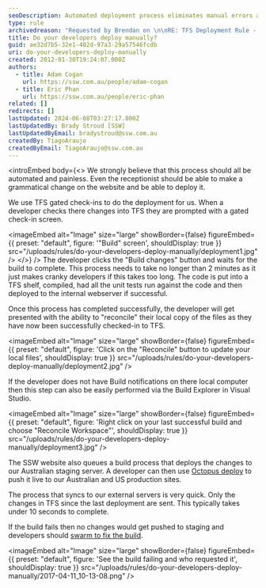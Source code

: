 ```yaml
---
seoDescription: Automated deployment process eliminates manual errors and ensures quick updates to internal webserver, Australian staging server, and US production sites.
type: rule
archivedreason: "Requested by Brendan on \n\nRE: TFS Deployment Rule - Does anyone follow this rule"
title: Do your developers deploy manually?
guid: ae32d7b5-32e1-402d-97a3-29a57546fcdb
uri: do-your-developers-deploy-manually
created: 2012-01-30T19:24:07.000Z
authors:
  - title: Adam Cogan
    url: https://ssw.com.au/people/adam-cogan
  - title: Eric Phan
    url: https://ssw.com.au/people/eric-phan
related: []
redirects: []
lastUpdated: 2024-06-08T03:27:17.000Z
lastUpdatedBy: Brady Stroud [SSW]
lastUpdatedByEmail: bradystroud@ssw.com.au
createdBy: TiagoAraujo
createdByEmail: TiagoAraujo@ssw.com.au
---
```


<introEmbed
  body={<>
We strongly believe that this process should all be automated and painless. Even the receptionist should be able to make a grammatical change on the website and be able to deploy it.

We use TFS gated check-ins to do the deployment for us. When a developer checks there changes into TFS they are prompted with a gated check-in screen.

<imageEmbed
  alt="Image"
  size="large"
  showBorder={false}
  figureEmbed={{
    preset: "default",
    figure: '"Build" screen',
    shouldDisplay: true
  }}
  src="/uploads/rules/do-your-developers-deploy-manually/deployment1.jpg"
/>
  </>}
/>
The developer clicks the "Build changes" button and waits for the build to complete. This process needs to take no longer than 2 minutes as it just makes cranky developers if this takes too long.
The code is put into a TFS shelf, compiled, had all the unit tests run against the code and then deployed to the internal webserver if successful.

Once this process has completed successfully, the developer will get presented with the ability to "reconcile" their local copy of the files as they have now been successfully checked-in to TFS.

<imageEmbed
  alt="Image"
  size="large"
  showBorder={false}
  figureEmbed={{
    preset: "default",
    figure: 'Click on the "Reconcile" button to update your local files',
    shouldDisplay: true
  }}
  src="/uploads/rules/do-your-developers-deploy-manually/deployment2.jpg"
/>

If the developer does not have Build notifications on there local computer then this step can also be easily performed via the Build Explorer in Visual Studio.

<imageEmbed
  alt="Image"
  size="large"
  showBorder={false}
  figureEmbed={{
    preset: "default",
    figure: 'Right click on your last successful build and choose "Reconcile Workspace"',
    shouldDisplay: true
  }}
  src="/uploads/rules/do-your-developers-deploy-manually/deployment3.jpg"
/>

The SSW website also queues a build process that deploys the changes to our Australian staging server. A developer can then use [Octopus deploy](/rules-to-better-octopus-deploy) to push it live to our Australian and US production sites.

The process that syncs to our external servers is very quick. Only the changes in TFS since the last deployment are sent. This typically takes under 10 seconds to complete.

If the build fails then no changes would get pushed to staging and developers should [swarm to fix the build](/do-you-swarm-to-fix-the-build).


<imageEmbed
  alt="Image"
  size="large"
  showBorder={false}
  figureEmbed={{
    preset: "default",
    figure: 'See the build failing and who requested it',
    shouldDisplay: true
  }}
  src="/uploads/rules/do-your-developers-deploy-manually/2017-04-11_10-13-08.png"
/>
